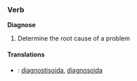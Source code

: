 ===Verb===
'''Diagnose'''
#Determine the root cause of a problem

====Translations====
*{{fi}}: [[diagnostisoida]], [[diagnosoida]]

{{cleanup}}